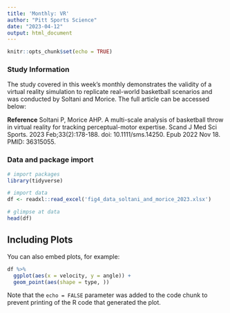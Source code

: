 ```yaml
---
title: 'Monthly: VR'
author: "Pitt Sports Science"
date: "2023-04-12"
output: html_document
---
```


```r
knitr::opts_chunk$set(echo = TRUE)
```

### Study Information

The study covered in this week's monthly demonstrates the validity of a virtual reality simulation to replicate real-world basketball scenarios and was conducted by Soltani and Morice. The full article can be accessed below:

**Reference**
Soltani P, Morice AHP. A multi-scale analysis of basketball throw in virtual reality for tracking perceptual-motor expertise. Scand J Med Sci Sports. 2023 Feb;33(2):178-188. doi: 10.1111/sms.14250. Epub 2022 Nov 18. PMID: 36315055.

### Data and package import

```r
# import packages
library(tidyverse)

# import data
df <- readxl::read_excel('fig4_data_soltani_and_morice_2023.xlsx')

# glimpse at data
head(df)
```

## Including Plots

You can also embed plots, for example:

```r
df %>% 
  ggplot(aes(x = velocity, y = angle)) +
  geom_point(aes(shape = type, ))
```

Note that the `echo = FALSE` parameter was added to the code chunk to prevent printing of the R code that generated the plot.
